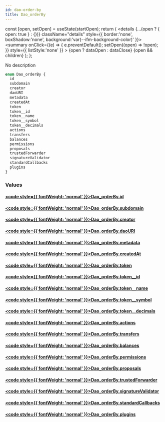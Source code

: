 ```yaml
---
id: dao-order-by
title: Dao_orderBy
---
```









  const [open, setOpen] = useState(startOpen);
  return (
    <details {...(open ? { open: true } : {})} className="details" style={{ border:'none', boxShadow:'none', background:'var(--ifm-background-color)' }}>
      <summary
        onClick={(e) => {
          e.preventDefault();
          setOpen((open) => !open);
        }}
        style={{ listStyle:'none' }}
      >
      {open ? dataOpen : dataClose}
      </summary>
      {open && children}
    </details>
  );
};








No description


```graphql
enum Dao_orderBy {
  id
  subdomain
  creator
  daoURI
  metadata
  createdAt
  token
  token__id
  token__name
  token__symbol
  token__decimals
  actions
  transfers
  balances
  permissions
  proposals
  trustedForwarder
  signatureValidator
  standardCallbacks
  plugins
}
```




### Values

#### [<code style={{ fontWeight: 'normal' }}>Dao_orderBy.<b>id</b></code>](#)  
> 
> 
> 
> 

#### [<code style={{ fontWeight: 'normal' }}>Dao_orderBy.<b>subdomain</b></code>](#)  
> 
> 
> 
> 

#### [<code style={{ fontWeight: 'normal' }}>Dao_orderBy.<b>creator</b></code>](#)  
> 
> 
> 
> 

#### [<code style={{ fontWeight: 'normal' }}>Dao_orderBy.<b>daoURI</b></code>](#)  
> 
> 
> 
> 

#### [<code style={{ fontWeight: 'normal' }}>Dao_orderBy.<b>metadata</b></code>](#)  
> 
> 
> 
> 

#### [<code style={{ fontWeight: 'normal' }}>Dao_orderBy.<b>createdAt</b></code>](#)  
> 
> 
> 
> 

#### [<code style={{ fontWeight: 'normal' }}>Dao_orderBy.<b>token</b></code>](#)  
> 
> 
> 
> 

#### [<code style={{ fontWeight: 'normal' }}>Dao_orderBy.<b>token__id</b></code>](#)  
> 
> 
> 
> 

#### [<code style={{ fontWeight: 'normal' }}>Dao_orderBy.<b>token__name</b></code>](#)  
> 
> 
> 
> 

#### [<code style={{ fontWeight: 'normal' }}>Dao_orderBy.<b>token__symbol</b></code>](#)  
> 
> 
> 
> 

#### [<code style={{ fontWeight: 'normal' }}>Dao_orderBy.<b>token__decimals</b></code>](#)  
> 
> 
> 
> 

#### [<code style={{ fontWeight: 'normal' }}>Dao_orderBy.<b>actions</b></code>](#)  
> 
> 
> 
> 

#### [<code style={{ fontWeight: 'normal' }}>Dao_orderBy.<b>transfers</b></code>](#)  
> 
> 
> 
> 

#### [<code style={{ fontWeight: 'normal' }}>Dao_orderBy.<b>balances</b></code>](#)  
> 
> 
> 
> 

#### [<code style={{ fontWeight: 'normal' }}>Dao_orderBy.<b>permissions</b></code>](#)  
> 
> 
> 
> 

#### [<code style={{ fontWeight: 'normal' }}>Dao_orderBy.<b>proposals</b></code>](#)  
> 
> 
> 
> 

#### [<code style={{ fontWeight: 'normal' }}>Dao_orderBy.<b>trustedForwarder</b></code>](#)  
> 
> 
> 
> 

#### [<code style={{ fontWeight: 'normal' }}>Dao_orderBy.<b>signatureValidator</b></code>](#)  
> 
> 
> 
> 

#### [<code style={{ fontWeight: 'normal' }}>Dao_orderBy.<b>standardCallbacks</b></code>](#)  
> 
> 
> 
> 

#### [<code style={{ fontWeight: 'normal' }}>Dao_orderBy.<b>plugins</b></code>](#)  
> 
> 
> 
> 





